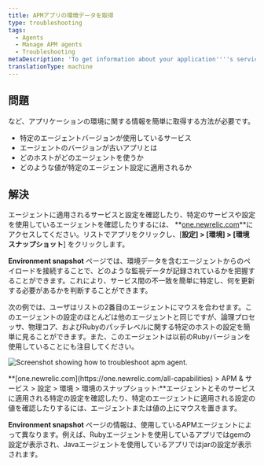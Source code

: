 ```yaml
---
title: APMアプリの環境データを取得
type: troubleshooting
tags:
  - Agents
  - Manage APM agents
  - Troubleshooting
metaDescription: 'To get information about your application''''s services, agent versions, and other settings, use APM''s Environment snapshot page.'
translationType: machine
---
```



## 問題

など、アプリケーションの環境に関する情報を簡単に取得する方法が必要です。

* 特定のエージェントバージョンが使用しているサービス
* エージェントのバージョンが古いアプリとは
* どのホストがどのエージェントを使うか
* どのような値が特定のエージェント設定に適用されるか

## 解決

エージェントに適用されるサービスと設定を確認したり、特定のサービスや設定を使用しているエージェントを確認したりするには、 **[one.newrelic.com](https://one.newrelic.com/all-capabilities)**にアクセスしてください。リストでアプリをクリックし、\[**設定] > \[環境] > \[環境スナップショット**] をクリックします。

**Environment snapshot** ページでは、環境データを含むエージェントからのペイロードを接続することで、どのような監視データが記録されているかを把握することができます。これにより、サービス間の不一致を簡単に特定し、何を更新する必要があるかを判断することができます。

次の例では、ユーザはリストの2番目のエージェントにマウスを合わせます。このエージェントの設定のほとんどは他のエージェントと同じですが、論理プロセッサ、物理コア、およびRubyのパッチレベルに関する特定のホストの設定を簡単に見ることができます。また、このエージェントは以前のRubyバージョンを使用していることにも注目してください。

<img
  title="troubleshooting-apm-environment.png"
  alt="Screenshot showing how to troubleshoot apm agent."
  src={apmEnvironmentUI}
/>

<figcaption>
  **[one.newrelic.com](https://one.newrelic.com/all-capabilities) > APM & サービス > 設定 > 環境 > 環境のスナップショット:**エージェントとそのサービスに適用される特定の設定を確認したり、特定のエージェントに適用される設定の値を確認したりするには、エージェントまたは値の上にマウスを置きます。
</figcaption>

**Environment snapshot** ページの情報は、使用しているAPMエージェントによって異なります。例えば、Rubyエージェントを使用しているアプリではgemの設定が表示され、Javaエージェントを使用しているアプリではjarの設定が表示されます。